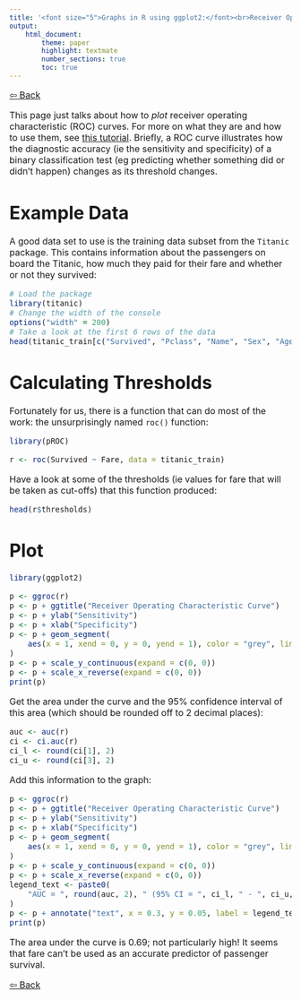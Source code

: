 ```yaml
---
title: '<font size="5">Graphs in R using ggplot2:</font><br>Receiver Operating Characteristic Curves'
output:
    html_document:
        theme: paper
        highlight: textmate
        number_sections: true
        toc: true
---
```

<font size="3">

[⇦ Back](../../../R.html)

This page just talks about how to _plot_ receiver operating characteristic (ROC) curves. For more on what they are and how to use them, see [this tutorial](../../statistics/tutorial.html). Briefly, a ROC curve illustrates how the diagnostic accuracy (ie the sensitivity and specificity) of a binary classification test (eg predicting whether something did or didn't happen) changes as its threshold changes.

Example Data
============
A good data set to use is the training data subset from the `Titanic` package. This contains information about the passengers on board the Titanic, how much they paid for their fare and whether or not they survived:

```r
# Load the package
library(titanic)
# Change the width of the console
options("width" = 200)
# Take a look at the first 6 rows of the data
head(titanic_train[c("Survived", "Pclass", "Name", "Sex", "Age", "Fare", "Cabin", "Embarked")])
```

Calculating Thresholds
======================
Fortunately for us, there is a function that can do most of the work: the unsurprisingly named `roc()` function:

```r
library(pROC)

r <- roc(Survived ~ Fare, data = titanic_train)
```

Have a look at some of the thresholds (ie values for fare that will be taken as cut-offs) that this function produced:

```r
head(r$thresholds)
```

Plot
====

```r
library(ggplot2)

p <- ggroc(r)
p <- p + ggtitle("Receiver Operating Characteristic Curve")
p <- p + ylab("Sensitivity")
p <- p + xlab("Specificity")
p <- p + geom_segment(
    aes(x = 1, xend = 0, y = 0, yend = 1), color = "grey", linetype = "dashed"
)
p <- p + scale_y_continuous(expand = c(0, 0))
p <- p + scale_x_reverse(expand = c(0, 0))
print(p)
```

Get the area under the curve and the 95% confidence interval of this area (which should be rounded off to 2 decimal places):

```r
auc <- auc(r)
ci <- ci.auc(r)
ci_l <- round(ci[1], 2)
ci_u <- round(ci[3], 2)
```

Add this information to the graph:

```r
p <- ggroc(r)
p <- p + ggtitle("Receiver Operating Characteristic Curve")
p <- p + ylab("Sensitivity")
p <- p + xlab("Specificity")
p <- p + geom_segment(
    aes(x = 1, xend = 0, y = 0, yend = 1), color = "grey", linetype = "dashed"
)
p <- p + scale_y_continuous(expand = c(0, 0))
p <- p + scale_x_reverse(expand = c(0, 0))
legend_text <- paste0(
    "AUC = ", round(auc, 2), " (95% CI = ", ci_l, " - ", ci_u, ")"
)
p <- p + annotate("text", x = 0.3, y = 0.05, label = legend_text)
print(p)
```

The area under the curve is 0.69; not particularly high! It seems that fare can't be used as an accurate predictor of passenger survival.

[⇦ Back](../../../R.html)

</font>
